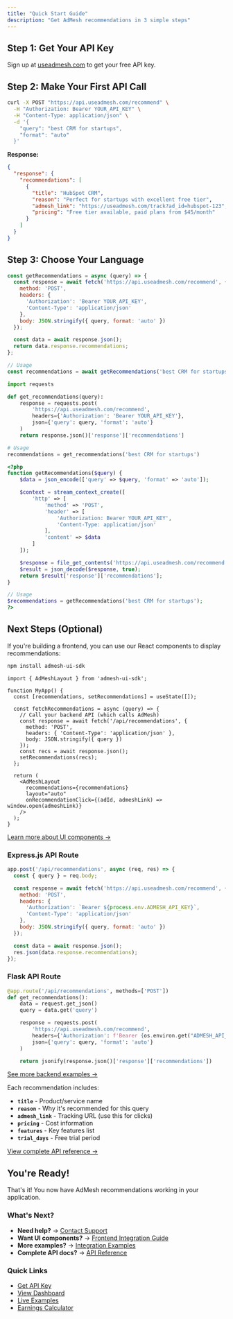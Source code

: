 ```yaml
---
title: "Quick Start Guide"
description: "Get AdMesh recommendations in 3 simple steps"
---
```


## Step 1: Get Your API Key

Sign up at [useadmesh.com](https://useadmesh.com) to get your free API key.

## Step 2: Make Your First API Call

<Accordion title="Basic Example">

```bash
curl -X POST "https://api.useadmesh.com/recommend" \
  -H "Authorization: Bearer YOUR_API_KEY" \
  -H "Content-Type: application/json" \
  -d '{
    "query": "best CRM for startups",
    "format": "auto"
  }'
```

**Response:**
```json
{
  "response": {
    "recommendations": [
      {
        "title": "HubSpot CRM",
        "reason": "Perfect for startups with excellent free tier",
        "admesh_link": "https://useadmesh.com/track?ad_id=hubspot-123",
        "pricing": "Free tier available, paid plans from $45/month"
      }
    ]
  }
}
```

</Accordion>

## Step 3: Choose Your Language

<AccordionGroup>
  <Accordion title="JavaScript">

```javascript
const getRecommendations = async (query) => {
  const response = await fetch('https://api.useadmesh.com/recommend', {
    method: 'POST',
    headers: {
      'Authorization': 'Bearer YOUR_API_KEY',
      'Content-Type': 'application/json'
    },
    body: JSON.stringify({ query, format: 'auto' })
  });

  const data = await response.json();
  return data.response.recommendations;
};

// Usage
const recommendations = await getRecommendations('best CRM for startups');
```

  </Accordion>

  <Accordion title="Python">

```python
import requests

def get_recommendations(query):
    response = requests.post(
        'https://api.useadmesh.com/recommend',
        headers={'Authorization': 'Bearer YOUR_API_KEY'},
        json={'query': query, 'format': 'auto'}
    )
    return response.json()['response']['recommendations']

# Usage
recommendations = get_recommendations('best CRM for startups')
```

  </Accordion>

  <Accordion title="PHP">

```php
<?php
function getRecommendations($query) {
    $data = json_encode(['query' => $query, 'format' => 'auto']);

    $context = stream_context_create([
        'http' => [
            'method' => 'POST',
            'header' => [
                'Authorization: Bearer YOUR_API_KEY',
                'Content-Type: application/json'
            ],
            'content' => $data
        ]
    ]);

    $response = file_get_contents('https://api.useadmesh.com/recommend', false, $context);
    $result = json_decode($response, true);
    return $result['response']['recommendations'];
}

// Usage
$recommendations = getRecommendations('best CRM for startups');
?>
```

  </Accordion>
</AccordionGroup>

## Next Steps (Optional)

<AccordionGroup>
  <Accordion title="Display Recommendations (Frontend)">

If you're building a frontend, you can use our React components to display recommendations:

```bash
npm install admesh-ui-sdk
```

```tsx
import { AdMeshLayout } from 'admesh-ui-sdk';

function MyApp() {
  const [recommendations, setRecommendations] = useState([]);

  const fetchRecommendations = async (query) => {
    // Call your backend API (which calls AdMesh)
    const response = await fetch('/api/recommendations', {
      method: 'POST',
      headers: { 'Content-Type': 'application/json' },
      body: JSON.stringify({ query })
    });
    const recs = await response.json();
    setRecommendations(recs);
  };

  return (
    <AdMeshLayout
      recommendations={recommendations}
      layout="auto"
      onRecommendationClick={(adId, admeshLink) => window.open(admeshLink)}
    />
  );
}
```

[Learn more about UI components →](/ui-sdk/installation)

  </Accordion>

  <Accordion title="Backend Integration Examples">

### Express.js API Route
```javascript
app.post('/api/recommendations', async (req, res) => {
  const { query } = req.body;

  const response = await fetch('https://api.useadmesh.com/recommend', {
    method: 'POST',
    headers: {
      'Authorization': `Bearer ${process.env.ADMESH_API_KEY}`,
      'Content-Type': 'application/json'
    },
    body: JSON.stringify({ query, format: 'auto' })
  });

  const data = await response.json();
  res.json(data.response.recommendations);
});
```

### Flask API Route
```python
@app.route('/api/recommendations', methods=['POST'])
def get_recommendations():
    data = request.get_json()
    query = data.get('query')

    response = requests.post(
        'https://api.useadmesh.com/recommend',
        headers={'Authorization': f'Bearer {os.environ.get("ADMESH_API_KEY")}'},
        json={'query': query, 'format': 'auto'}
    )

    return jsonify(response.json()['response']['recommendations'])
```

[See more backend examples →](/examples/integration-examples)

  </Accordion>

  <Accordion title="Understanding the Response">

Each recommendation includes:

- **`title`** - Product/service name
- **`reason`** - Why it's recommended for this query
- **`admesh_link`** - Tracking URL (use this for clicks)
- **`pricing`** - Cost information
- **`features`** - Key features list
- **`trial_days`** - Free trial period

[View complete API reference →](/api/recommendations)

  </Accordion>
</AccordionGroup>

## You're Ready!

That's it! You now have AdMesh recommendations working in your application.

### What's Next?

- **Need help?** → [Contact Support](mailto:mani@useadmesh.com)
- **Want UI components?** → [Frontend Integration Guide](/ui-sdk/installation)
- **More examples?** → [Integration Examples](/examples/integration-examples)
- **Complete API docs?** → [API Reference](/api/recommendations)

### Quick Links

- [Get API Key](https://useadmesh.com)
- [View Dashboard](https://useadmesh.com)
- [Live Examples](https://storybook.useadmesh.com)
- [Earnings Calculator](https://useadmesh.com/agents#earnings-calculator)
